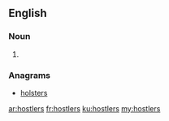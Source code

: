==English==

===Noun===
{{head|en|noun plural form}}

# {{plural of|hostler|lang=en}}

===Anagrams===
* [[holsters#English|holsters]]

[[ar:hostlers]]
[[fr:hostlers]]
[[ku:hostlers]]
[[my:hostlers]]